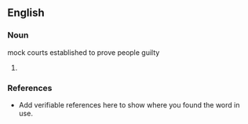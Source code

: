 ==English==

===Noun===
{{en-noun}}
mock courts established to prove people guilty
# {{substub}}

===References===
*Add verifiable references here to show where you found the word in use.